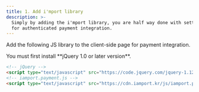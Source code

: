 ```yaml
---
title: 1. Add i'mport library
description: >-
  Simply by adding the i'mport library, you are half way done with setting up
  for authenticated payment integration.
---
```



Add the following JS library to the client-side page for payment integration.

<Hint style="info">
  You must first install **jQuery 1.0 or later version**.
</Hint>

```html title="Client-side"
<!-- jQuery -->
<script type="text/javascript" src="https://code.jquery.com/jquery-1.12.4.min.js" ></script>
<!-- iamport.payment.js -->
<script type="text/javascript" src="https://cdn.iamport.kr/js/iamport.payment-{SDK-latest version}.js"></script>
```

<Youtube videoId="FLyOmbtnr48" caption="Add i'mport and jQuery libraries" />
